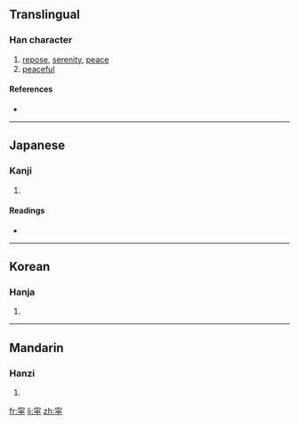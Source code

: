 {{also|寧}}
==Translingual==

===Han character===
{{Han char|rn=40|rad=宀|as=10|sn=13|four=|canj=十心月弓 (JPBN), X十心月弓 (XJPBN)}}

# [[repose]], [[serenity]], [[peace]]
# [[peaceful]]

====References====
* {{Han ref|kx=0290.121|dkj=07277|hdz=20941.051|uh=5BDC|ud=23516}}

----

==Japanese==

===Kanji===
{{ja-kanji|grade=|rs=宀10}}

# {{defn|Japanese}}

====Readings====
* {{ja-readings|on=[[ねい]] (nei), [[にょう]] (nyō)|kun=[[やすい]] (yasui), [[むしろ]] (mushiro), [[なんぞ]] (nanzo)}}

----

==Korean==

===Hanja===
{{ko-hanja|hangeul=[[녕]]|rv=nyeong|mr=nyŏng}}

# {{defn|Korean}}

----

==Mandarin==

===Hanzi===
{{cmn-hanzi|pin=[[níng]] ([[ning2]])|wg=ning<sup>2</sup>}}

# {{defn|Mandarin}}

[[fr:寜]]
[[li:寜]]
[[zh:寜]]